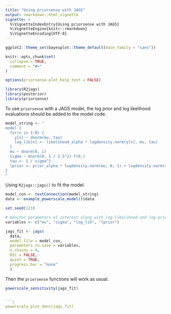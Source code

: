 ```yaml
---
title: "Using priorsense with JAGS"
output: rmarkdown::html_vignette
vignette: >
  %\VignetteIndexEntry{Using priorsense with JAGS}
  %\VignetteEngine{knitr::rmarkdown}
  %\VignetteEncoding{UTF-8}
---
```



```r
ggplot2::theme_set(bayesplot::theme_default(base_family = "sans"))

knitr::opts_chunk$set(
  collapse = TRUE,
  comment = "#>"
)

options(priorsense.plot_help_text = FALSE)
```


```r
library(R2jags)
library(posterior)
library(priorsense)
```

To use `priorsense` with a JAGS model, the log prior and log likelihood
evaluations should be added to the model code.

```r
model_string <- "
model {
  for(n in 1:N) {
    y[n] ~ dnorm(mu, tau)
    log_lik[n] <- likelihood_alpha * logdensity.norm(y[n], mu, tau)
  }
  mu ~ dnorm(0, 1)
  sigma ~ dnorm(0, 1 / 2.5^2) T(0,)
  tau <- 1 / sigma^2
  lprior <- prior_alpha * logdensity.norm(mu, 0, 1) + logdensity.norm(sigma, 0, 1 / 2.5^2)
}
"
```

Using `R2jags::jags()` to fit the model.

```r
model_con <- textConnection(model_string)
data <- example_powerscale_model()$data

set.seed(123)

# monitor parameters of interest along with log-likelihood and log-prior
variables <- c("mu", "sigma", "log_lik", "lprior")

jags_fit <- jags(
  data,
  model.file = model_con,
  parameters.to.save = variables,
  n.chains = 4,
  DIC = FALSE,
  quiet = TRUE,
  progress.bar = "none"
  )
```

Then the `priorsense` functions will work as usual.

```r
powerscale_sensitivity(jags_fit)


```r
powerscale_plot_dens(jags_fit)
```
